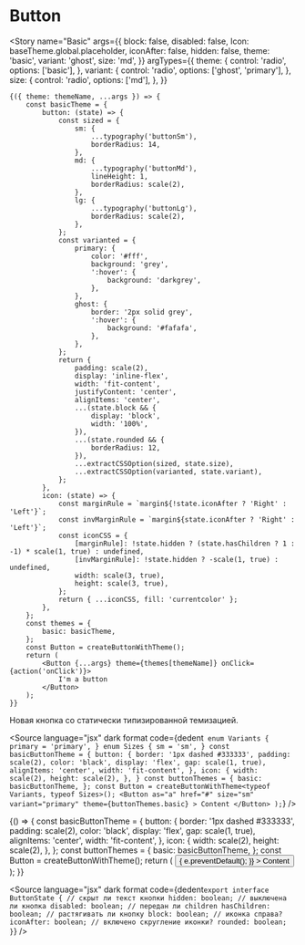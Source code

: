 

<Meta title="Components / Future / Button" component={BaseButton} />

# Button

<Story
    name="Basic"
    args={{
        block: false,
        disabled: false,
        Icon: baseTheme.global.placeholder,
        iconAfter: false,
        hidden: false,
        theme: 'basic',
        variant: 'ghost',
        size: 'md',
    }}
    argTypes={{
        theme: {
            control: 'radio',
            options: ['basic'],
        },
        variant: {
            control: 'radio',
            options: ['ghost', 'primary'],
        },
        size: {
            control: 'radio',
            options: ['md'],
        },
    }}
>
    {({ theme: themeName, ...args }) => {
        const basicTheme = {
            button: (state) => {
                const sized = {
                    sm: {
                        ...typography('buttonSm'),
                        borderRadius: 14,
                    },
                    md: {
                        ...typography('buttonMd'),
                        lineHeight: 1,
                        borderRadius: scale(2),
                    },
                    lg: {
                        ...typography('buttonLg'),
                        borderRadius: scale(2),
                    },
                };
                const varianted = {
                    primary: {
                        color: '#fff',
                        background: 'grey',
                        ':hover': {
                            background: 'darkgrey',
                        },
                    },
                    ghost: {
                        border: '2px solid grey',
                        ':hover': {
                            background: '#fafafa',
                        },
                    },
                };
                return {
                    padding: scale(2),
                    display: 'inline-flex',
                    width: 'fit-content',
                    justifyContent: 'center',
                    alignItems: 'center',
                    ...(state.block && {
                        display: 'block',
                        width: '100%',
                    }),
                    ...(state.rounded && {
                        borderRadius: 12,
                    }),
                    ...extractCSSOption(sized, state.size),
                    ...extractCSSOption(varianted, state.variant),
                };
            },
            icon: (state) => {
                const marginRule = `margin${!state.iconAfter ? 'Right' : 'Left'}`;
                const invMarginRule = `margin${state.iconAfter ? 'Right' : 'Left'}`;
                const iconCSS = {
                    [marginRule]: !state.hidden ? (state.hasChildren ? 1 : -1) * scale(1, true) : undefined,
                    [invMarginRule]: !state.hidden ? -scale(1, true) : undefined,
                    width: scale(3, true),
                    height: scale(3, true),
                };
                return { ...iconCSS, fill: 'currentcolor' };
            },
        };
        const themes = {
            basic: basicTheme,
        };
        const Button = createButtonWithTheme();
        return (
            <Button {...args} theme={themes[themeName]} onClick={action('onClick')}>
                I'm a button
            </Button>
        );
    }}
</Story>

Новая кнопка со статически типизированной темизацией.

<Source
    language="jsx"
    dark
    format
    code={dedent`
        enum Variants {
            primary = 'primary',
        }
        enum Sizes {
            sm = 'sm',
        }
        const basicButtonTheme = {
            button: {
                border: '1px dashed #333333',
                padding: scale(2),
                color: 'black',
                display: 'flex',
                gap: scale(1, true),
                alignItems: 'center',
                width: 'fit-content',
            },
            icon: {
                width: scale(2),
                height: scale(2),
            },
        }
        const buttonThemes = {
            basic: basicButtonTheme,
        };
        const Button = createButtonWithTheme<typeof Variants, typeof Sizes>();
            <Button
                as="a"
                href="#"
                size="sm"
                variant="primary"
                theme={buttonThemes.basic}
            >
                Content
            </Button>
        );`}
/>

<Story name="Example">
    {() => {
        const basicButtonTheme = {
            button: {
                border: '1px dashed #333333',
                padding: scale(2),
                color: 'black',
                display: 'flex',
                gap: scale(1, true),
                alignItems: 'center',
                width: 'fit-content',
            },
            icon: {
                width: scale(2),
                height: scale(2),
            },
        };
        const buttonThemes = {
            basic: basicButtonTheme,
        };
        const Button = createButtonWithTheme();
        return (
            <Button
                as="a"
                href="#"
                size="sm"
                variant="primary"
                theme={buttonThemes.basic}
                Icon={baseTheme.global.placeholder}
                onClick={(e) => {
                    e.preventDefault();
                }}
            >
                Content
            </Button>
        );
    }}
</Story>

<Source
    language="jsx"
    dark
    format
    code={dedent`
        export interface ButtonState {
            // скрыт ли текст кнопки
            hidden: boolean;
            // выключена ли кнопка
            disabled: boolean;
            // передан ли children
            hasChildren: boolean;
            // растягивать ли кнопку
            block: boolean;
            // иконка справа?
            iconAfter: boolean;
            // включено скругление иконки?
            rounded: boolean;
        }
    `}
/>